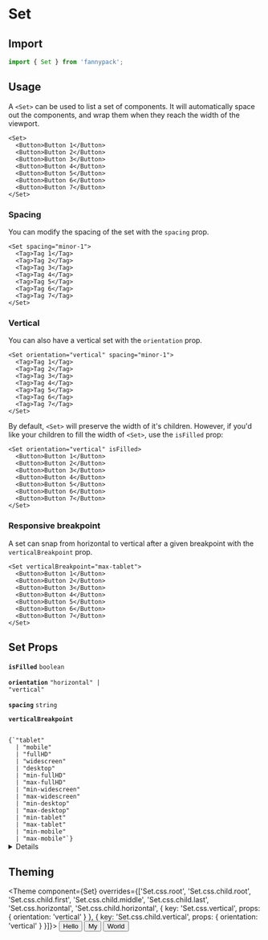 
# Set

## Import

```jsx
import { Set } from 'fannypack';
```

## Usage

A `<Set>` can be used to list a set of components. It will automatically space out the components, and wrap them when they reach the width of the viewport.

```jsx-live
<Set>
  <Button>Button 1</Button>
  <Button>Button 2</Button>
  <Button>Button 3</Button>
  <Button>Button 4</Button>
  <Button>Button 5</Button>
  <Button>Button 6</Button>
  <Button>Button 7</Button>
</Set>
```

### Spacing

You can modify the spacing of the set with the `spacing` prop.

```jsx-live
<Set spacing="minor-1">
  <Tag>Tag 1</Tag>
  <Tag>Tag 2</Tag>
  <Tag>Tag 3</Tag>
  <Tag>Tag 4</Tag>
  <Tag>Tag 5</Tag>
  <Tag>Tag 6</Tag>
  <Tag>Tag 7</Tag>
</Set>
```

### Vertical

You can also have a vertical set with the `orientation` prop.

```jsx-live
<Set orientation="vertical" spacing="minor-1">
  <Tag>Tag 1</Tag>
  <Tag>Tag 2</Tag>
  <Tag>Tag 3</Tag>
  <Tag>Tag 4</Tag>
  <Tag>Tag 5</Tag>
  <Tag>Tag 6</Tag>
  <Tag>Tag 7</Tag>
</Set>
```

By default, `<Set>` will preserve the width of it's children. However, if you'd like your children to fill the width of `<Set>`, use the `isFilled` prop:

```jsx-live
<Set orientation="vertical" isFilled>
  <Button>Button 1</Button>
  <Button>Button 2</Button>
  <Button>Button 3</Button>
  <Button>Button 4</Button>
  <Button>Button 5</Button>
  <Button>Button 6</Button>
  <Button>Button 7</Button>
</Set>
```

### Responsive breakpoint

A set can snap from horizontal to vertical after a given breakpoint with the `verticalBreakpoint` prop.

```jsx-live
<Set verticalBreakpoint="max-tablet">
  <Button>Button 1</Button>
  <Button>Button 2</Button>
  <Button>Button 3</Button>
  <Button>Button 4</Button>
  <Button>Button 5</Button>
  <Button>Button 6</Button>
  <Button>Button 7</Button>
</Set>
```

## Set Props

<!-- Automatically generated -->

**<Code marginRight="major-1">isFilled</Code>** <Code fontSize="150" palette="primary">boolean</Code> 

<Box marginBottom="major-4" />

**<Code marginRight="major-1">orientation</Code>** <Code fontSize="150" palette="primary">&#34;horizontal&#34; | &#34;vertical&#34;</Code> 

<Box marginBottom="major-4" />

**<Code marginRight="major-1">spacing</Code>** <Code fontSize="150" palette="primary">string</Code> 

<Box marginBottom="major-4" />

**<Code marginRight="major-1">verticalBreakpoint</Code>**  

<Code isBlock palette="primary" fontSize="150" padding="minor-1" marginBottom="major-2">
{`"tablet"
  | "mobile"
  | "fullHD"
  | "widescreen"
  | "desktop"
  | "min-fullHD"
  | "max-fullHD"
  | "min-widescreen"
  | "max-widescreen"
  | "min-desktop"
  | "max-desktop"
  | "min-tablet"
  | "max-tablet"
  | "min-mobile"
  | "max-mobile"`}
</Code>

<Box marginBottom="major-4" />

<details><Box use="summary" marginBottom="major-2">Inherits <code><strong>Box</strong></code> props</Box>

**<Code marginRight="major-1">use</Code>**  

<Code isBlock palette="primary" fontSize="150" padding="minor-1" marginBottom="major-2">
{`string
  | (ComponentClass<any, any> & { useProps: any; })
  | (FunctionComponent<any> & { useProps: any; })`}
</Code>

<Box marginBottom="major-4" />

**<Code marginRight="major-1">className</Code>** <Code fontSize="150" palette="primary">string</Code> 

<Box marginBottom="major-4" />

**<Code marginRight="major-1">children</Code>**  

<Code isBlock palette="primary" fontSize="150" padding="minor-1" marginBottom="major-2">
{`string
  | number
  | boolean
  | {}
  | ReactElement<any, string
  | ((props: any) => ReactElement<any, string
  | ...
  | (new (props: any) => Component<any, any, any>)>)
  | (new (props: any) => Component<any, any, any>)>
  | ReactNodeArray
  | ReactPortal
  | ((props: BoxProps) => ReactNode)`}
</Code>

<Box marginBottom="major-4" />

**<Code marginRight="major-1">altitude</Code>** <Code fontSize="150" palette="primary">string</Code> 

<Box marginBottom="major-4" />

**<Code marginRight="major-1">variant</Code>** <Code fontSize="150" palette="primary">string</Code> 

<Box marginBottom="major-4" />

**<Code marginRight="major-1">showBreakpoint</Code>** <Code fontSize="150" palette="primary">string</Code> 

<Box marginBottom="major-4" />

**<Code marginRight="major-1">hiddenBreakpoint</Code>** <Code fontSize="150" palette="primary">string</Code> 

<Box marginBottom="major-4" />

**<Code marginRight="major-1">overrides</Code>**  

<Code isBlock palette="primary" fontSize="150" padding="minor-1" marginBottom="major-2">
{`{
  altitudes?: AltitudesThemeConfig;
  borders?: BordersThemeConfig;
  borderRadii?: BorderRadiiThemeConfig;
  breakpoints?: BreakpointsThemeConfig;
  fontSizes?: FontSizeThemeConfig;
  fontWeights?: FontWeightsThemeConfig;
  ... 80 more ...;
  Template?: TemplateThemeConfig;
}`}
</Code>

<Box marginBottom="major-4" />

**<Code marginRight="major-1">elementRef</Code>** <Code fontSize="150" palette="primary">((instance: any) =&#62; void) | RefObject&#60;any&#62;</Code> 

<Box marginBottom="major-4" />

**<Code marginRight="major-1">themeKey</Code>** <Code fontSize="150" palette="primary">string</Code> 

<Box marginBottom="major-4" />

</details>
            

## Theming

<Theme
  component={Set}
  overrides={['Set.css.root', 'Set.css.child.root', 'Set.css.child.first', 'Set.css.child.middle', 'Set.css.child.last', 'Set.css.horizontal', 'Set.css.child.horizontal', { key: 'Set.css.vertical', props: { orientation: 'vertical' } }, { key: 'Set.css.child.vertical', props: { orientation: 'vertical' } }]}>
  <Button>Hello</Button>
  <Button>My</Button>
  <Button>World</Button>
</Theme>
